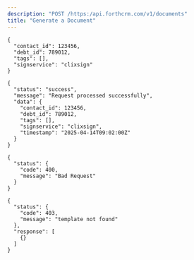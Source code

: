 ```yaml
---
description: "POST /https:/api.forthcrm.com/v1/documents"
title: "Generate a Document"
---
```


<Accordion title="Request Body" icon="sparkles">
  <RequestExample>

  ``` filename
  {
    "contact_id": 123456,
    "debt_id": 789012,
    "tags": [],
    "signservice": "clixsign"
  }
  ```

  </RequestExample>
</Accordion>

<Accordion title="Response Body" icon="sparkles">
  <ResponseExample>

  ``` 200
  {
    "status": "success",
    "message": "Request processed successfully",
    "data": {
      "contact_id": 123456,
      "debt_id": 789012,
      "tags": [],
      "signservice": "clixsign",
      "timestamp": "2025-04-14T09:02:00Z"
    }
  }
  ```

  
  ``` 400
  {
    "status": {
      "code": 400,
      "message": "Bad Request"
    }
  }
  ```

  
  ``` 403
  {
    "status": {
      "code": 403,
      "message": "template not found"
    },
    "response": [
      {}
    ]
  }
  ```

  </ResponseExample>
</Accordion>
